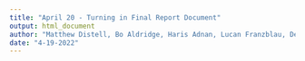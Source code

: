 ```yaml
---
title: "April 20 - Turning in Final Report Document"
output: html_document
author: "Matthew Distell, Bo Aldridge, Haris Adnan, Lucan Franzblau, Devin Obee"
date: "4-19-2022"
---
```



